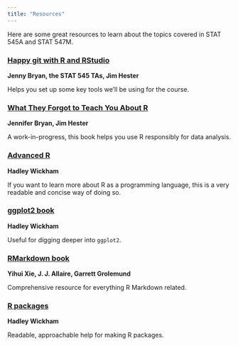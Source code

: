 ```yaml
---
title: "Resources"
---
```


Here are some great resources to learn about the topics covered in STAT 545A and STAT 547M.

### [Happy git with R and RStudio](https://happygitwithr.com)
__Jenny Bryan, the STAT 545 TAs, Jim Hester__

Helps you set up some key tools we'll be using for the course. 

### [What They Forgot to Teach You About R](https://whattheyforgot.org/)
__Jennifer Bryan, Jim Hester__

A work-in-progress, this book helps you use R responsibly for data analysis. 

### [Advanced R](http://adv-r.had.co.nz/)
__Hadley Wickham__

If you want to learn more about R as a programming language, this is a very readable and concise way of doing so.

### [ggplot2 book](http://webcat2.library.ubc.ca/vwebv/holdingsInfo?bibId=8489511)
__Hadley Wickham__

Useful for digging deeper into `ggplot2`.

### [RMarkdown book](https://bookdown.org/yihui/rmarkdown/)
__Yihui Xie, J. J. Allaire, Garrett Grolemund__

Comprehensive resource for everything R Markdown related. 

### [R packages](http://r-pkgs.had.co.nz/)
__Hadley Wickham__

Readable, approachable help for making R packages.
